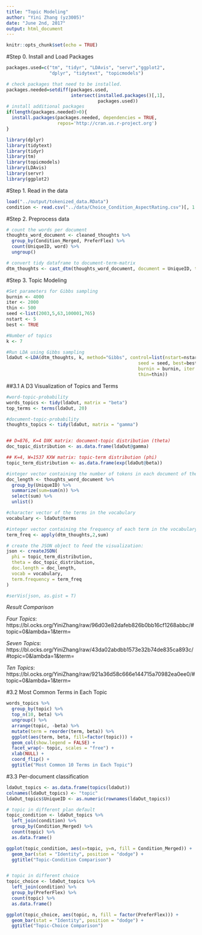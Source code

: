 ---
title: "Topic Modeling"
author: "Yini Zhang (yz3005)"
date: "June 2nd, 2017"
output: html_document
---

```{r setup, include=FALSE}
knitr::opts_chunk$set(echo = TRUE)
```

#Step 0. Install and Load Packages
```{r, message=FALSE, warning=FALSE}
packages.used=c("tm", "tidyr", "LDAvis", "servr","ggplot2",
                "dplyr", "tidytext", "topicmodels")

# check packages that need to be installed.
packages.needed=setdiff(packages.used, 
                        intersect(installed.packages()[,1], 
                                  packages.used))
# install additional packages
if(length(packages.needed)>0){
  install.packages(packages.needed, dependencies = TRUE,
                   repos='http://cran.us.r-project.org')
}

library(dplyr)
library(tidytext)
library(tidyr)
library(tm)
library(topicmodels)
library(LDAvis)
library(servr)
library(ggplot2)
```

#Step 1. Read in the data
```{r, message=FALSE, warning=FALSE}
load("../output/tokenized_data.RData")
condition <- read.csv("../data/Choice_Condition_AspectRating.csv")[, 1:3]

```

#Step 2. Preprocess data
```{r, message=FALSE, warning=FALSE}
# count the words per document
thoughts_word_document <- cleaned_thoughts %>% 
  group_by(Condition_Merged, PreferFlex) %>% 
  count(UniqueID, word) %>% 
  ungroup()

# convert tidy dataframe to document-term-matrix
dtm_thoughts <- cast_dtm(thoughts_word_document, document = UniqueID, term = word, value = n)
```

#Step 3. Topic Modeling
```{r, message=FALSE, warning=FALSE}
#Set parameters for Gibbs sampling
burnin <- 4000
iter <- 2000
thin <- 500
seed <-list(2003,5,63,100001,765)
nstart <- 5
best <- TRUE

#Number of topics
k <- 7

#Run LDA using Gibbs sampling
ldaOut <-LDA(dtm_thoughts, k, method="Gibbs", control=list(nstart=nstart, 
                                                 seed = seed, best=best,
                                                 burnin = burnin, iter = iter, 
                                                 thin=thin))

```


##3.1 A D3 Visualization of Topics and Terms
```{r,message=FALSE, warning=FALSE}
#word-topic-probability
words_topics <- tidy(ldaOut, matrix = "beta")
top_terms <- terms(ldaOut, 20)

#document-topic-probability
thoughts_topics <- tidy(ldaOut, matrix = "gamma")


## D=876, K=4 DXK matrix: document-topic distribution (theta)
doc_topic_distribution <- as.data.frame(ldaOut@gamma)

## K=4, W=1537 KXW matrix: topic-term distribution (phi)
topic_term_distribution <- as.data.frame(exp(ldaOut@beta))

#integer vector containing the number of tokens in each document of the corpus
doc_length <- thoughts_word_document %>% 
  group_by(UniqueID) %>%
  summarize(sum=sum(n)) %>%
  select(sum) %>%
  unlist()

#character vector of the terms in the vocabulary
vocabulary <- ldaOut@terms

#integer vector containing the frequency of each term in the vocabulary
term_freq <- apply(dtm_thoughts,2,sum)

# create the JSON object to feed the visualization:
json <- createJSON(
  phi = topic_term_distribution, 
  theta = doc_topic_distribution, 
  doc.length = doc_length, 
  vocab = vocabulary, 
  term.frequency = term_freq
)

#serVis(json, as.gist = T)

```

*Result Comparison*

*Four Topics*: https://bl.ocks.org/YiniZhang/raw/96d03e82dafeb826b0bb16cf1268abbc/#topic=0&lambda=1&term=

*Seven Topics*: https://bl.ocks.org/YiniZhang/raw/43da02abdbb1573e32b74de835ca893c/#topic=0&lambda=1&term=

*Ten Topics*: https://bl.ocks.org/YiniZhang/raw/921a36d58c666e144715a70982ea0ee0/#topic=0&lambda=1&term=

#3.2 Most Common Terms in Each Topic
```{r}
words_topics %>%
  group_by(topic) %>%
  top_n(10, beta) %>%
  ungroup() %>%
  arrange(topic, -beta) %>%
  mutate(term = reorder(term, beta)) %>%
  ggplot(aes(term, beta, fill=factor(topic))) +
  geom_col(show.legend = FALSE) +
  facet_wrap(~ topic, scales = "free") +
  xlab(NULL) +
  coord_flip() +
  ggtitle("Most Common 10 Terms in Each Topic")
```

#3.3 Per-document classification

```{r, message=FALSE}
ldaOut_topics <- as.data.frame(topics(ldaOut))
colnames(ldaOut_topics) <- "topic"
ldaOut_topics$UniqueID <- as.numeric(rownames(ldaOut_topics))

# topic in different plan default
topic_condition <- ldaOut_topics %>% 
  left_join(condition) %>% 
  group_by(Condition_Merged) %>% 
  count(topic) %>%
  as.data.frame() 

ggplot(topic_condition, aes(x=topic, y=n, fill = Condition_Merged)) +
  geom_bar(stat = "Identity", position = "dodge") +
  ggtitle("Topic-Condition Comparison")


# topic in different choice
topic_choice <- ldaOut_topics %>% 
  left_join(condition) %>% 
  group_by(PreferFlex) %>% 
  count(topic) %>%
  as.data.frame()

ggplot(topic_choice, aes(topic, n, fill = factor(PreferFlex))) +
  geom_bar(stat = "Identity", position = "dodge") +
  ggtitle("Topic-Choice Comparison")

```











